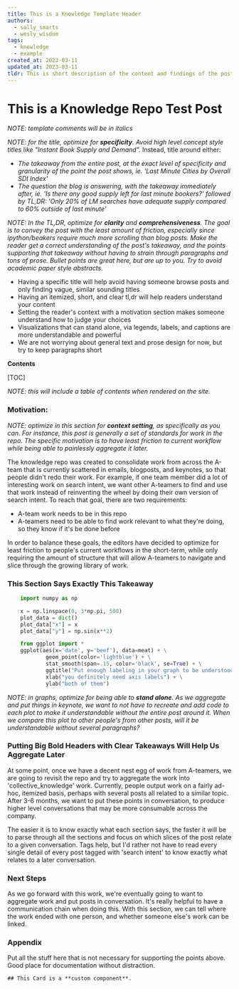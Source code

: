 ```yaml
---
title: This is a Knowledge Template Header
authors:
  - sally_smarts
  - wesly_wisdom
tags:
  - knowledge
  - example
created_at: 2023-03-11
updated_at: 2023-03-11
tldr: This is short description of the content and findings of the post.
---
```


# This is a Knowledge Repo Test Post

_NOTE: template comments will be in italics_

_NOTE: for the title, optimize for **specificity**. Avoid high level concept
style titles like "Instant Book Supply and Demand"._ Instead, title around
either:

- _The takeaway from the entire post, at the exact level of specificity and
  granularity of the point the post shows, ie. 'Last Minute Cities by Overall SDI
  Index'_
- _The question the blog is answering, with the takeaway immediately after, ie.
  'Is there any good supply left for last minute bookers?' followed by TL,DR:
  'Only 20% of LM searches have adequate supply compared to 60% outside of last
  minute'_

_NOTE: In the TL,DR, optimize for **clarity** and **comprehensiveness**. The
goal is to convey the post with the least amount of friction, especially since
ipython/beakers require much more scrolling than blog posts. Make the reader get
a correct understanding of the post's takeaway, and the points supporting that
takeaway without having to strain through paragraphs and tons of prose. Bullet
points are great here, but are up to you. Try to avoid academic paper style
abstracts._

- Having a specific title will help avoid having someone browse posts and only
  finding vague, similar sounding titles
- Having an itemized, short, and clear tl,dr will help readers understand your
  content
- Setting the reader's context with a motivation section makes someone
  understand how to judge your choices
- Visualizations that can stand alone, via legends, labels, and captions are
  more understandable and powerful
- We are not worrying about general text and prose design for now, but try to
  keep paragraphs short

**Contents**

[TOC]

_NOTE: this will include a table of contents when rendered on the site._

### Motivation:

_NOTE: optimize in this section for **context setting**, as specifically as you
can. For instance, this post is generally a set of standards for work in the
repo. The specific motivation is to have least friction to current workflow
while being able to painlessly aggregate it later._

The knowledge repo was created to consolidate work from across the A-team that
is currently scattered in emails, blogposts, and keynotes, so that people didn't
redo their work. For example, if one team member did a lot of interesting work
on search intent, we want other A-teamers to find and use that work instead of
reinventing the wheel by doing their own version of search intent. To reach that
goal, there are two requirements:

- A-team work needs to be in this repo
- A-teamers need to be able to find work relevant to what they're doing, so
  they know if it's be done before

In order to balance these goals, the editors have decided to optimize for least
friction to people's current workflows in the short-term, while only requiring
the amount of structure that will allow A-teamers to navigate and slice through
the growing library of work.

### This Section Says Exactly This Takeaway

```python
    import numpy as np

    x = np.linspace(0, 3*np.pi, 500)
    plot_data = dict()
    plot_data["x"] = x
    plot_data["y"] = np.sin(x**2)

    from ggplot import *
    ggplot(aes(x='date', y='beef'), data=meat) + \
            geom_point(color='lightblue') + \
            stat_smooth(span=.15, color='black', se=True) + \
            ggtitle("Put enough labeling in your graph to be understood on its own") + \
            xlab("you definitely need axis labels") + \
            ylab("both of them")
```

_NOTE: in graphs, optimize for being able to **stand alone**. As we aggregate
and put things in keynote, we want to not have to recreate and add code to each
plot to make it understandable without the entire post around it. When we
compare this plot to other people's from other posts, will it be understandable
without several paragraphs?_

### Putting Big Bold Headers with Clear Takeaways Will Help Us Aggregate Later

At some point, once we have a decent nest egg of work from A-teamers, we are
going to revisit the repo and try to aggregate the work into
'collective_knowledge' work. Currently, people output work on a fairly ad-hoc,
itemized basis, perhaps with several posts all related to a similar topic. After
3-6 months, we want to put these points in conversation, to produce higher level
conversations that may be more consumable across the company.

The easier it is to know exactly what each section says, the faster it will be
to parse through all the sections and focus on which slices of the post relate
to a given conversation. Tags help, but I'd rather not have to read every single
detail of every post tagged with 'search intent' to know exactly what relates to
a later conversation.

### Next Steps

As we go forward with this work, we're eventually going to want to aggregate
work and put posts in conversation. It's really helpful to have a communication
chain when doing this. With this section, we can tell where the work ended with
one person, and whether someone else's work can be linked.

### Appendix

Put all the stuff here that is not necessary for supporting the points above.
Good place for documentation without distraction.

<Card>
    
    ## This Card is a **custom component**.

</Card>
